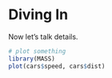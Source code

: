 # Diving In

Now let's talk details.

```r
# plot something
library(MASS)
plot(cars$speed, cars$dist)
```

